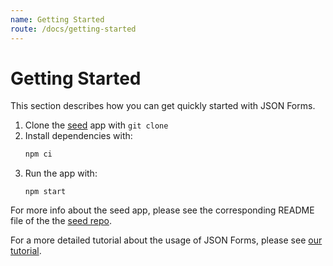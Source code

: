 ```yaml
---
name: Getting Started
route: /docs/getting-started
---
```


#  Getting Started

This section describes how you can get quickly started with JSON Forms.

1. Clone the [seed](https://github.com/eclipsesource/jsonforms-react-seed)  app with `git clone`
2. Install dependencies with: 
   ```bash
   npm ci
   ```
3. Run the app with:
   ```
   npm start
   ```

For more info about the seed app, please see the corresponding README file of the
the [seed repo](https://github.com/eclipsesource/jsonforms-react-seed).

For a more detailed tutorial about the usage of JSON Forms, please
see [our tutorial](/docs/tutorial).
